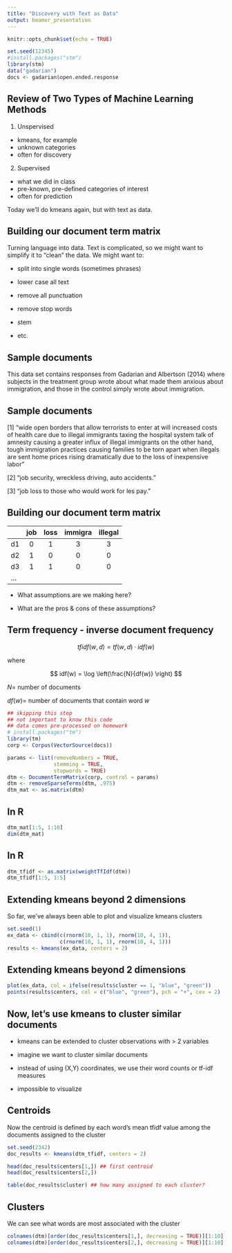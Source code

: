 ```yaml
---
title: "Discovery with Text as Data"
output: beamer_presentation
---
```


```r
knitr::opts_chunk$set(echo = TRUE)
```



```r
set.seed(12345)
#install.packages("stm")
library(stm)
data("gadarian")
docs <- gadarian$open.ended.response
```



## Review of Two Types of Machine Learning Methods

1. Unspervised

- kmeans, for example
- unknown categories
- often for discovery

2. Supervised

- what we did in class
- pre-known, pre-defined categories of interest
- often for prediction



Today we'll do kmeans again, but with text as data.



## Building our document term matrix

Turning language into data.  Text is complicated, so we might want to simplify it to "clean" the data.  We might want to:

- split into single words (sometimes phrases)

- lower case all text

- remove all punctuation

- remove stop words

- stem

- etc.




## Sample documents

This data set contains responses from Gadarian and Albertson (2014) where subjects in the treatment group wrote about what made them anxious about immigration, and those in the control simply wrote about immigration.


## Sample documents


[1] "wide open borders that allow terrorists to enter at will increased costs of health care due to illegal immigrants taxing the hospital system talk of amnesty causing a greater influx of illegal immigrants on the other hand, tough immigration practices causing families to be torn apart when illegals are sent home prices rising dramatically due to the loss of inexpensive labor"

[2] "job security, wreckless driving, auto accidents."                                           

[3] "job loss to those who would work for les pay."  




## Building our document term matrix

|    | job   | loss  | immigra     | illegal |
|:---|:-----:|:-----:|:-----------:|:-------:|
| d1 |  0    |   1   |     3       |    3    |
| d2 |  1    |   0   |     0       |    0    |
| d3 |  1    |   1   |     0       |    0    |
| ...|       |       |             |         |


- What assumptions are we making here?

- What are the pros \& cons of these assumptions?


## Term frequency - inverse document frequency

$$ tfidf(w,d) = tf(w,d) \cdot idf(w)$$ 

where 

$$ idf(w) = \log \left(\frac{N}{df(w)} \right) $$


$N=$ number of documents

$df(w)=$ number of documents that contain word $w$


```r
## skipping this step
## not important to know this code
## data comes pre-processed on homework
# install.packages("tm")
library(tm)
corp <- Corpus(VectorSource(docs))

params <- list(removeNumbers = TRUE,
               stemming = TRUE,
               stopwords = TRUE) 
dtm <- DocumentTermMatrix(corp, control = params)
dtm <- removeSparseTerms(dtm, .975)
dtm_mat <- as.matrix(dtm)
```




## In R


```r
dtm_mat[1:5, 1:10]
dim(dtm_mat)
```



## In R


```r
dtm_tfidf <- as.matrix(weightTfIdf(dtm))
dtm_tfidf[1:5, 1:5]
```



## Extending kmeans beyond 2 dimensions

So far, we've always been able to plot and visualize kmeans clusters

\footnotesize
```r
set.seed(1)
ex_data <- cbind(c(rnorm(10, 1, 1), rnorm(10, 4, 1)),
                 c(rnorm(10, 1, 1), rnorm(10, 4, 1)))
results <- kmeans(ex_data, centers = 2)
```



## Extending kmeans beyond 2 dimensions

\footnotesize
```r
plot(ex_data, col = ifelse(results$cluster == 1, "blue", "green"))
points(results$centers, col = c("blue", "green"), pch = "+", cex = 2)
```



## Now, let's use kmeans to cluster similar documents

- kmeans can be extended to cluster observations with > 2 variables

- imagine we want to cluster similar documents

- instead of using (X,Y) coordinates, we use their word counts or tf-idf measures

- impossible to visualize



## Centroids

Now the centroid is defined by each word's mean tfidf value among the documents assigned to the cluster


```r
set.seed(2342)
doc_results <- kmeans(dtm_tfidf, centers = 2)

head(doc_results$centers[1,]) ## first centroid
head(doc_results$centers[2,])
```


```r
table(doc_results$cluster) ## how many assigned to each cluster?
```



## Clusters

We can see what words are most associated with the cluster


\footnotesize
```r
colnames(dtm)[order(doc_results$centers[1,], decreasing = TRUE)][1:10]
colnames(dtm)[order(doc_results$centers[2,], decreasing = TRUE)][1:10]
```


